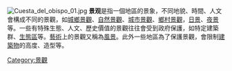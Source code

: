 {{Otheruses|地貌景觀|subject=廣義的景觀|other=地貌上的景觀}}

{{unreferenced|time=2015-01-18T05:19:45+00:00}}
[[File:Cuesta_del_obispo_01.jpg|right]]
'''景观'''是指一個地區的景象，不同地貌、時間、人文會構成不同的景觀，如[[城鄉景觀|城鄉景觀]]、[[自然景觀|自然景觀]]、[[城市景觀|城市景觀]]、[[鄉村景觀|鄉村景觀]]，[[日景|日景]]、[[夜景|夜景]]等。一些有特殊生態、人文、歷史價值的景觀往往會受到政府保護，如特定建築群、[[生態區|生態區]]等。[[藝術|藝術]]上的景觀又稱為[[風景|風景]]。此外一些地區為了保護景觀，會限制[[建築物|建築物]]的高度、造型等。

{{Authority control}}
[[Category:景觀|Category:景觀]]